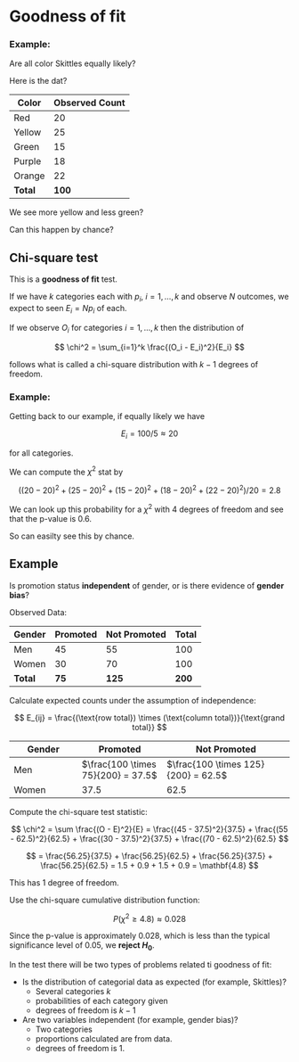 # Goodness of fit

:::{.callout-tip icon=false}

### Example:  

Are all color Skittles equally likely?

Here is the dat?

| Color   | Observed Count |
|---------|----------------|
| Red     | 20             |
| Yellow  | 25             |
| Green   | 15             |
| Purple  | 18             |
| Orange  | 22             |
| **Total** | **100**      |

We see more yellow and less green? 

Can this happen by chance?

:::


:::{.callout-note icon=false}

## Chi-square test

This is a **goodness of fit** test.

If we have $k$ categories each with $p_i$, $i=1,\dots,k$ and observe $N$ outcomes, we expect to seen $E_i = N p_i$ of each.

If we observe $O_i$ for categories $i=1,\dots,k$ then the distribution of

$$
\chi^2 = \sum_{i=1}^k \frac{(O_i - E_i)^2}{E_i}
$$

follows what is called a chi-square distribution with $k-1$ degrees of freedom.

:::

:::{.callout-note icon=false}

### Example:  

Getting back to our example, if equally likely we have

$$
E_i = 100/5 \approx 20
$$

for all categories.

We can compute the $\chi^2$ stat by

$$
\left((20 - 20)^2 + (25 - 20)^2 + (15 - 20)^2 + (18 - 20)^2 + (22 - 20)^2\right)/20 = 2.8
$$

We can look up this probability for a $\chi^2$ with 4 degrees of freedom and see that the p-value is 0.6. 

So can easilty see this by chance.

:::


:::{.callout-tip icon=false}

## Example


Is promotion status **independent** of gender, or is there evidence of **gender bias**?

Observed Data:

| Gender | Promoted | Not Promoted | Total |
|--------|----------|--------------|-------|
| Men    | 45       | 55           | 100   |
| Women  | 30       | 70           | 100   |
| **Total** | **75**   | **125**         | **200**   |

Calculate expected counts under the assumption of independence:

$$
E_{ij} = \frac{(\text{row total}) \times (\text{column total})}{\text{grand total}}
$$

| Gender | Promoted | Not Promoted |
|--------|----------|---------------|
| Men    | $\frac{100 \times 75}{200} = 37.5$ | $\frac{100 \times 125}{200} = 62.5$ |
| Women  | $37.5$     | $62.5$          |


Compute the chi-square test statistic:

$$
\chi^2 = \sum \frac{(O - E)^2}{E} = \frac{(45 - 37.5)^2}{37.5} + \frac{(55 - 62.5)^2}{62.5} + \frac{(30 - 37.5)^2}{37.5} + \frac{(70 - 62.5)^2}{62.5}
$$

$$
= \frac{56.25}{37.5} + \frac{56.25}{62.5} + \frac{56.25}{37.5} + \frac{56.25}{62.5} = 1.5 + 0.9 + 1.5 + 0.9 = \mathbf{4.8}
$$


This has 1 degree of freedom.

Use the chi-square cumulative distribution function:

$$
P(\chi^2 \geq 4.8) \approx 0.028
$$


Since the p-value is approximately 0.028, which is less than the typical significance level of 0.05, we **reject $H_0$**.
:::


:::{.callout-important}
In the test there will be two types of problems related ti goodness of fit:

* Is the distribution of categorial data as expected (for example, Skittles)?
  * Several categories $k$
  * probabilities of each category given
  * degrees of freedom is $k-1$
  
* Are two variables independent (for example, gender bias)?
  * Two categories
  * proportions calculated are from data.
  * degrees of freedom is 1.

:::

